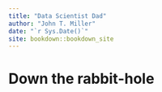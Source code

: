 ```yaml
--- 
title: "Data Scientist Dad"
author: "John T. Miller"
date: "`r Sys.Date()`"
site: bookdown::bookdown_site
---
```


# Down the rabbit-hole


